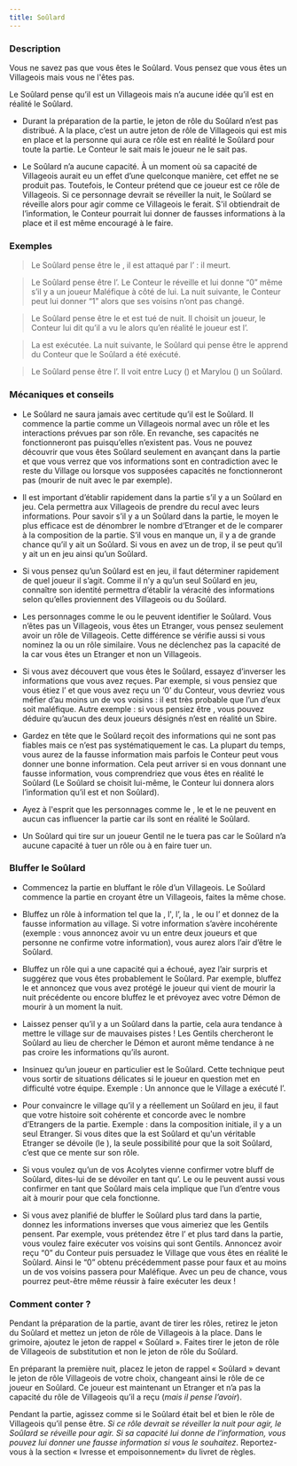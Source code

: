```yaml
---
title: Soûlard
---
```



<Role SOULARD header />

### Description

Vous ne savez pas que vous êtes le Soûlard. Vous pensez que vous êtes un Villageois mais vous ne l'êtes pas.

Le Soûlard pense qu’il est un Villageois mais n’a aucune idée qu’il est en réalité le Soûlard.

-	Durant la préparation de la partie, le jeton de rôle du Soûlard n’est pas distribué. A la place, c’est un autre jeton de rôle de Villageois qui est mis en place et la personne qui aura ce rôle est en réalité le Soûlard pour toute la partie. Le Conteur le sait mais le joueur ne le sait pas.

-	Le Soûlard n’a aucune capacité. À un moment où sa capacité de Villageois aurait eu un effet d’une quelconque manière, cet effet ne se produit pas. Toutefois, le Conteur prétend que ce joueur est ce rôle de Villageois. Si ce personnage devrait se réveiller la nuit, le Soûlard se réveille alors pour agir comme ce Villageois le ferait. S'il obtiendrait de l’information, le Conteur pourrait lui donner de fausses informations à la place et il est même encouragé à le faire.

### Exemples

> Le Soûlard pense être le <Role SOLDAT />, il est attaqué par l’<Role IMP /> : il meurt.

> Le Soûlard pense être l’<Role EMPATHIQUE />. Le Conteur le réveille et lui donne “0” même s’il y a un joueur Maléfique à côté de lui. La nuit suivante, le Conteur peut lui donner “1” alors que ses voisins n’ont pas changé.

> Le Soûlard pense être le <Role GARDIEN /> et est tué de nuit. Il choisit un joueur, le Conteur lui dit qu’il a vu le <Role VERTUEUX /> alors qu’en réalité le joueur est l’<Role EMPOISONNEUR />.

> La <Role VOYANTE /> est exécutée. La nuit suivante, le Soûlard qui pense être le <Role CROQUE_MORT /> apprend du Conteur que le Soûlard a été exécuté.

> Le Soûlard pense être l’<Role ARCHIVISTE />. Il voit entre Lucy (<Role MOINE />) et Marylou (<Role BARON />) un Soûlard.

### Mécaniques et conseils

- Le Soûlard ne saura jamais avec certitude qu’il est le Soûlard. Il commence la partie comme un Villageois normal avec un rôle et les interactions prévues par son rôle. En revanche, ses capacités ne fonctionneront pas puisqu’elles n’existent pas. Vous ne pouvez découvrir que vous êtes Soûlard seulement en avançant dans la partie et que vous verrez que vos informations sont en contradiction avec le reste du Village ou lorsque vos supposées capacités ne fonctionneront pas (mourir de nuit avec le <Role SOLDAT /> par exemple).

- Il est important d’établir rapidement dans la partie s’il y a un Soûlard en jeu. Cela permettra aux Villageois de prendre du recul avec leurs informations. Pour savoir s’il y a un Soûlard dans la partie, le moyen le plus efficace est de dénombrer le nombre d’Etranger et de le comparer à la composition de la partie. S’il vous en manque un, il y a de grande chance qu’il y ait un Soûlard. Si vous en avez un de trop, il se peut qu’il y ait un <Role BARON /> en jeu ainsi qu’un Soûlard.

- Si vous pensez qu’un Soûlard est en jeu, il faut déterminer rapidement de quel joueur il s’agit. Comme il n’y a qu’un seul Soûlard en jeu, connaître son identité permettra d’établir la véracité des informations selon qu’elles proviennent des Villageois ou du Soûlard.

- Les personnages comme le <Role CROQUE_MORT /> ou le <Role GARDIEN /> peuvent identifier le Soûlard. Vous n’êtes pas un Villageois, vous êtes un Etranger, vous pensez seulement avoir un rôle de Villageois. Cette différence se vérifie aussi si vous nominez la <Role PUCELLE /> ou un rôle similaire. Vous ne déclenchez pas la capacité de la <Role PUCELLE /> car vous êtes un Etranger et non un Villageois.

- Si vous avez découvert que vous êtes le Soûlard, essayez d’inverser les informations que vous avez reçues. Par exemple, si vous pensiez que vous étiez l’<Role EMPATHIQUE /> et que vous avez reçu un ‘0’ du Conteur, vous devriez vous méfier d’au moins un de vos voisins : il est très probable que l’un d’eux soit maléfique. Autre exemple : si vous pensiez être <Role ENQUETEUR />, vous pouvez déduire qu’aucun des deux joueurs désignés n’est en réalité un Sbire.

- Gardez en tête que le Soûlard reçoit des informations qui ne sont pas fiables mais ce n’est pas systématiquement le cas. La plupart du temps, vous aurez de la fausse information mais parfois le Conteur peut vous donner une bonne information. Cela peut arriver si en vous donnant une fausse information, vous comprendriez que vous êtes en réalité le Soûlard (Le <Role GARDIEN /> Soûlard se choisit lui-même, le Conteur lui donnera alors l’information qu’il est <Role GARDIEN /> et non Soûlard).

- Ayez à l'esprit que les personnages comme le <Role MERCENAIRE />, le <Role MOINE /> et le <Role MAIRE /> ne peuvent en aucun cas influencer la partie car ils sont en réalité le Soûlard.

- Un <Role MERCENAIRE /> Soûlard qui tire sur un joueur Gentil ne le tuera pas car le Soûlard n’a aucune capacité à tuer un rôle ou à en faire tuer un.

### Bluffer le Soûlard

- Commencez la partie en bluffant le rôle d’un Villageois. Le Soûlard commence la partie en croyant être un Villageois, faites la même chose.

- Bluffez un rôle à information tel que la <Role VOYANTE />, l'<Role ENQUETEUR />, l’<Role EMPATHIQUE />, la <Role LAVANDIERE />, le <Role CROQUE_MORT /> ou l’<Role ARCHIVISTE /> et donnez de la fausse information au village. Si votre information s’avère incohérente (exemple : vous annoncez avoir vu un <Role VERTUEUX /> entre deux joueurs et que personne ne confirme votre information), vous aurez alors l’air d’être le Soûlard.

- Bluffez un rôle qui a une capacité qui a échoué, ayez l’air surpris et suggérez que vous êtes probablement le Soûlard. Par exemple, bluffez le <Role MOINE /> et annoncez que vous avez protégé le joueur qui vient de mourir la nuit précédente ou encore bluffez le <Role SOLDAT /> et prévoyez avec votre Démon de mourir à un moment la nuit.

- Laissez penser qu’il y a un Soûlard dans la partie, cela aura tendance à mettre le village sur de mauvaises pistes ! Les Gentils chercheront le Soûlard au lieu de chercher le Démon et auront même tendance à ne pas croire les informations qu’ils auront.

- Insinuez qu’un joueur en particulier est le Soûlard. Cette technique peut vous sortir de situations délicates si le joueur en question met en difficulté votre équipe. Exemple : Un <Role CROQUE_MORT /> annonce que le Village a exécuté l’<Role EMPOISONNEUR />.

- Pour convaincre le village qu’il y a réellement un Soûlard en jeu, il faut que votre histoire soit cohérente et concorde avec le nombre d’Etrangers de la partie. Exemple : dans la composition initiale, il y a un seul Etranger. Si vous dites que la <Role PUCELLE /> est Soûlard et qu'un véritable Etranger se dévoile (le <Role VERTUEUX />), la seule possibilité pour que la <Role PUCELLE /> soit Soûlard, c’est que ce <Role VERTUEUX /> mente sur son rôle.

- Si vous voulez qu’un de vos Acolytes vienne confirmer votre bluff de Soûlard, dites-lui de se dévoiler en tant qu’<Role ARCHIVISTE />. Le <Role GARDIEN /> ou le <Role CROQUE_MORT /> peuvent aussi vous confirmer en tant que Soûlard mais cela implique que l’un d’entre vous ait à mourir pour que cela fonctionne.

- Si vous avez planifié de bluffer le Soûlard plus tard dans la partie, donnez les informations inverses que vous aimeriez que les Gentils pensent. Par exemple, vous prétendez être l’<Role EMPATHIQUE /> et plus tard dans la partie, vous voulez faire exécuter vos voisins qui sont Gentils. Annoncez avoir reçu “0” du Conteur puis persuadez le Village que vous êtes en réalité le Soûlard. Ainsi le “0” obtenu précédemment passe pour faux et au moins un de vos voisins passera pour Maléfique. Avec un peu de chance, vous pourrez peut-être même réussir à faire exécuter les deux !

### Comment conter ?

Pendant la préparation de la partie, avant de tirer les rôles, retirez le jeton du Soûlard et mettez un jeton de rôle de Villageois à la place. Dans le grimoire, ajoutez le jeton de rappel « Soûlard ». Faites tirer le jeton de rôle de Villageois de substitution et non le jeton de rôle du Soûlard. 

En préparant la première nuit, placez le jeton de rappel « Soûlard » devant le jeton de rôle Villageois de votre choix, changeant ainsi le rôle de ce joueur en Soûlard. Ce joueur est maintenant un Etranger et n’a pas la capacité du rôle de Villageois qu’il a reçu (_mais il pense l’avoir_).

Pendant la partie, agissez comme si le Soûlard était bel et bien le rôle de Villageois qu’il pense être. _Si ce rôle devrait se réveiller la nuit pour agir, le Soûlard se réveille pour agir. Si sa capacité lui donne de l’information, vous pouvez lui donner une fausse information si vous le souhaitez_. Reportez-vous à la section « Ivresse et empoisonnement» du livret de règles.
